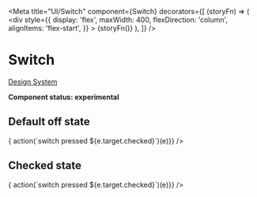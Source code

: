 
<Meta
  title="UI/Switch"
  component={Switch}
  decorators={[
    (storyFn) => (
      <div
        style={{
          display: 'flex',
          maxWidth: 400,
          flexDirection: 'column',
          alignItems: 'flex-start',
        }}
      >
        {storyFn()}
      </div>
    ),
  ]}
/>

# Switch

[Design System](https://designsystem.amsterdam.nl/7awj1hc9f/p/647350-toggle)

**Component status: experimental**

## Default off state

<Preview>
  <Story name="Default">
    <Fragment>
      <Switch id="default" onChange={(e) => {  action(`switch pressed ${e.target.checked}`)(e)}} />
    </Fragment>
  </Story>
</Preview>

## Checked state

<Preview>
  <Story name="Checked">
    <Fragment>
      <Switch id="checked" defaultChecked="checked" onChange={(e) => {  action(`switch pressed ${e.target.checked}`)(e)}} />
    </Fragment>
  </Story>
</Preview>

